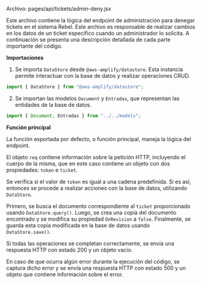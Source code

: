 

Archivo: pages/api/tickets/admin-deny.jsx

Este archivo contiene la lógica del endpoint de administración para denegar tickets en el sistema Rebel. Este archivo es responsable de realizar cambios en los datos de un ticket específico cuando un administrador lo solicita. A continuación se presenta una descripción detallada de cada parte importante del código.

**Importaciones**

1. Se importa `DataStore` desde `@aws-amplify/datastore`. Esta instancia permite interactuar con la base de datos y realizar operaciones CRUD.
```javascript
import { DataStore } from "@aws-amplify/datastore";
```

2. Se importan las modelos `Document` y `Entradas`, que representan las entidades de la base de datos.
```javascript
import { Document, Entradas } from "../../models";
```

**Función principal**

La función exportada por defecto, o función principal, maneja la lógica del endpoint.

El objeto `req` contiene información sobre la petición HTTP, incluyendo el cuerpo de la misma, que en este caso contiene un objeto con dos propiedades: `token` e `ticket`.

Se verifica si el valor de `token` es igual a una cadena predefinida. Si es así, entonces se procede a realizar acciones con la base de datos, utilizando `DataStore`.

Primero, se busca el documento correspondiente al `ticket` proporcionado usando `DataStore.query()`. Luego, se crea una copia del documento encontrado y se modifica su propiedad `OnRevision` a `false`. Finalmente, se guarda esta copia modificada en la base de datos usando `DataStore.save()`.

Si todas las operaciones se completan correctamente, se envía una respuesta HTTP con estado 200 y un objeto vacío.

En caso de que ocurra algún error durante la ejecución del código, se captura dicho error y se envía una respuesta HTTP con estado 500 y un objeto que contiene información sobre el error.